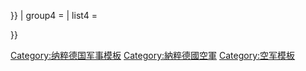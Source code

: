 {{Navbox
| name   = 納粹德國空軍
| title  = [[File:Balkenkreuz.svg|25px]] [[納粹德國空軍]] [[File:Balkenkreuz.svg|25px]]
|state   = autocollapse
|image = [[File:Balkenkreuz.svg|150px]]<br/>[[1933年]]至[[1945年]]<br/>[[德國空軍]]軍機標誌
| group1 = 
| list1  = 
{{Navbox subgroup
| state   = plain
|group1 = 機關
|list1  =[[帝國航空部]]
}}
{{Navbox subgroup
| state   = plain
|group1 = 高級指揮官
|list1  =[[赫爾曼·戈林]]｜[[克特·司徒登]]｜[[阿道夫·加蘭德]]｜[[羅伯特·里特爾·馮·格萊姆]]｜[[約翰內斯·施坦因霍夫]]｜[[沃爾弗拉姆·馮·里希特霍芬]]｜[[胡戈·施佩勒]]｜<BR>[[阿爾貝特·凱塞林]]｜[[恩斯特·烏德特]]｜[[埃尔哈德·米尔希]]
    }}
{{Navbox subgroup
| state   = plain
|group1 = 著名飛行員
|list1  =[[埃里希·哈特曼]]｜[[格爾哈德·巴克霍隆]]｜[[京特·拉爾]]｜[[阿道夫·加蘭德]]｜[[漢斯·烏爾里希·魯德爾|漢斯·魯德爾]]｜[[赫爾曼·戈林]]
    }}

{{Navbox subgroup
| state   = plain
|group2 = 軍事部隊
|list2  =[[兀鷹軍團]]｜[[空降獵兵]]｜[[德國空軍野戰師|空軍野戰師]]<br>[[第1航空艦隊 (德國空軍)|第1航空艦隊]]｜[[第2航空艦隊 (德國空軍)|第2航空艦隊]]｜[[第3航空艦隊 (德國空軍)|第3航空艦隊]]｜[[第4航空艦隊 (德國空軍)|第4航空艦隊]]｜[[第5航空艦隊 (德國空軍)|第5航空艦隊]]｜[[第6航空艦隊 (德國空軍)|第6航空艦隊]]｜[[第3帝國航空艦隊 (德國空軍)|第3帝國航空艦隊]]｜[[第10航空艦隊 (德國空軍)|第10航空艦隊]]
    }}
{{Navbox subgroup
| state   = plain
|group1 = 飛機製造商
|list1  =[[容克 (飛機)|容克]]｜[[梅塞施密特]]｜[[亨克爾]]｜[[福克公司|福克]]
}}
{{Navbox subgroup
| state   = plain
|group1 = 主要參與行動
|list1  =
{{
Navbox subgroup
| state   = plain
|group1 = [[西班牙內戰]]
|list1  = [[格爾尼卡大轟炸]]
|group2 = [[第二次世界大戰]]
|list2  = [[波蘭戰役]]｜[[法國戰役]]｜[[鹿特丹大轟炸]]｜[[不列顛空戰]]｜[[英倫大轟炸]]｜[[蘇德戰爭]]｜[[海峽衝刺行動]]
|group3 = 
|list3  = 
|group4 = 
|list4  = 
}}
}}
{{Navbox subgroup
| state   = plain
|group1 = [[二戰德軍軍用飛機列表|使用飛機]]
|list1  =
{{
Navbox subgroup
| state   = plain
|group1 = [[戰鬥機]]
|list1  =[[Bf 109|Bf 109]]｜[[Bf 110|Bf 110]]｜[[Me 210戰鬥機|Me 210]]｜[[He 162戰鬥機|He 162]]｜[[Me 209戰鬥機|Me 209]]｜[[Me 262戰鬥機|Me-262]]｜[[Fw 190]]
|group2 = [[轟炸機]]
|list2  = [[Ju 87]]｜[[He 111轟炸機|He 111]]｜[[He 177轟炸機|He 177]]｜[[Hs 124戰鬥機|Hs 124]]｜[[Do 17轟炸機|Do 17]]｜[[Do 217轟炸機|Do 217]]
|group3 = [[運輸機]]
|list3  = [[Ju 52]]｜[[Me 323運輸機|Me 323]]｜[[Arado Ar 232|Ar 232]]
|group4 = [[火箭]]與[[飛彈]]
|list4  = [[V-1飛彈|V-1]]‧[[V-2火箭|V-2]]與[[未完成的V型飛彈|其他V系列]]｜[[Fritz X]]｜[[瓦沙發飛彈|瓦沙發]]
}}
}}
| group4 = 
| list4  = 
{{Navbox subgroup
| state   = plain
|group1 = 其他方面
|list1  =
|group2 =
|list2  =
    }}


}}
<noinclude>
[[Category:纳粹德国军事模板]]
[[Category:納粹德國空軍]]
[[Category:空军模板]]